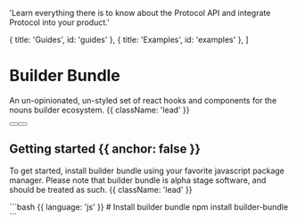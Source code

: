   'Learn everything there is to know about the Protocol API and integrate Protocol into your product.'

  { title: 'Guides', id: 'guides' },
  { title: 'Examples', id: 'examples' },
]

# Builder Bundle

An un-opinionated, un-styled set of react hooks and components for the nouns builder ecosystem. {{ className: 'lead' }}

<div className="not-prose mb-16 mt-6 flex gap-3">
  <Button href="/quickstart" arrow="right" children="Explore the guide" />
  <Button href="/examples " variant="outline" children="Examples" />
</div>

## Getting started {{ anchor: false }}

To get started, install builder bundle using your favorite javascript package manager. Please note that builder bundle is alpha stage software, and should be treated as such. {{ className: 'lead' }}

<CodeGroup>
  ```bash {{ language: 'js' }}
  # Install builder bundle
  npm install builder-bundle
  ```
</CodeGroup>
